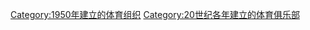 {{Cat topic in year| topic=建立的体育俱乐部| year=1950}}

[[Category:1950年建立的体育组织|Category:1950年建立的体育组织]]
[[Category:20世纪各年建立的体育俱乐部|Category:20世纪各年建立的体育俱乐部]]
